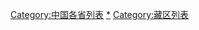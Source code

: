 {{Commonscat|Tibet}}

[[Category:中国各省列表|Category:中国各省列表]]
[[Category:西藏|*]]
[[Category:藏区列表|Category:藏区列表]]